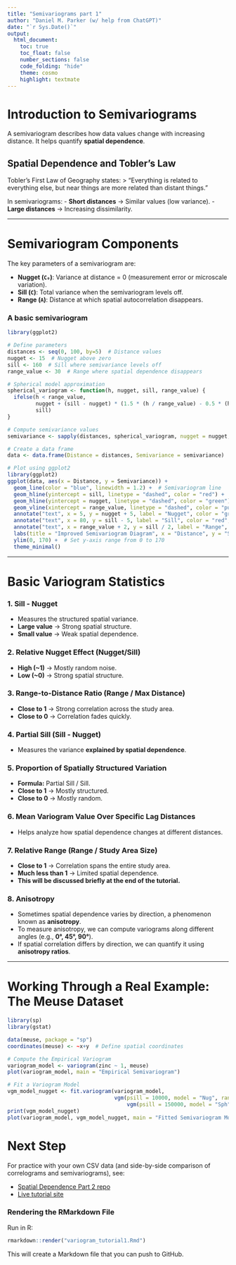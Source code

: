 ```yaml
---
title: "Semivariograms part 1"
author: "Daniel M. Parker (w/ help from ChatGPT)"
date: "`r Sys.Date()`"
output:
  html_document:
    toc: true
    toc_float: false
    number_sections: false
    code_folding: "hide"
    theme: cosmo
    highlight: textmate
---
```



# **Introduction to Semivariograms**
A semivariogram describes how data values change with increasing distance. It helps quantify **spatial dependence**.

## **Spatial Dependence and Tobler's Law**
Tobler’s First Law of Geography states:
> "Everything is related to everything else, but near things are more related than distant things."

In semivariograms:
- **Short distances** → Similar values (low variance).
- **Large distances** → Increasing dissimilarity.

---

# **Semivariogram Components**
The key parameters of a semivariogram are:

- **Nugget (`C₀`)**: Variance at distance = 0 (measurement error or microscale variation).
- **Sill (`C`)**: Total variance when the semivariogram levels off.
- **Range (`A`)**: Distance at which spatial autocorrelation disappears.

### **A basic semivariogram**
```r
library(ggplot2)

# Define parameters
distances <- seq(0, 100, by=5)  # Distance values
nugget <- 15  # Nugget above zero
sill <- 160  # Sill where semivariance levels off
range_value <- 30  # Range where spatial dependence disappears

# Spherical model approximation
spherical_variogram <- function(h, nugget, sill, range_value) {
  ifelse(h < range_value, 
         nugget + (sill - nugget) * (1.5 * (h / range_value) - 0.5 * (h / range_value)^3), 
         sill)
}

# Compute semivariance values
semivariance <- sapply(distances, spherical_variogram, nugget = nugget, sill = sill, range_value = range_value)

# Create a data frame
data <- data.frame(Distance = distances, Semivariance = semivariance)

# Plot using ggplot2
library(ggplot2)
ggplot(data, aes(x = Distance, y = Semivariance)) +
  geom_line(color = "blue", linewidth = 1.2) +  # Semivariogram line
  geom_hline(yintercept = sill, linetype = "dashed", color = "red") +  # Sill
  geom_hline(yintercept = nugget, linetype = "dashed", color = "green") +  # Nugget
  geom_vline(xintercept = range_value, linetype = "dashed", color = "purple") +  # Range
  annotate("text", x = 5, y = nugget + 5, label = "Nugget", color = "green", fontface = "bold") +
  annotate("text", x = 80, y = sill - 5, label = "Sill", color = "red", fontface = "bold") +
  annotate("text", x = range_value + 2, y = sill / 2, label = "Range", color = "purple", fontface = "bold", angle = 90) +
  labs(title = "Improved Semivariogram Diagram", x = "Distance", y = "Semivariance") +
  ylim(0, 170) +  # Set y-axis range from 0 to 170
  theme_minimal()
```

---

# **Basic Variogram Statistics**

### **1. Sill - Nugget**
- Measures the structured spatial variance.
- **Large value** → Strong spatial structure.
- **Small value** → Weak spatial dependence.

### **2. Relative Nugget Effect (Nugget/Sill)**
- **High (~1)** → Mostly random noise.
- **Low (~0)** → Strong spatial structure.

### **3. Range-to-Distance Ratio (Range / Max Distance)**
- **Close to 1** → Strong correlation across the study area.
- **Close to 0** → Correlation fades quickly.

### **4. Partial Sill (Sill - Nugget)**
- Measures the variance **explained by spatial dependence**.

### **5. Proportion of Spatially Structured Variation**
- **Formula:** Partial Sill / Sill.
- **Close to 1** → Mostly structured.
- **Close to 0** → Mostly random.

### **6. Mean Variogram Value Over Specific Lag Distances**
- Helps analyze how spatial dependence changes at different distances.

### **7. Relative Range (Range / Study Area Size)**
- **Close to 1** → Correlation spans the entire study area.
- **Much less than 1** → Limited spatial dependence.
- **This will be discussed briefly at the end of the tutorial.**

### **8. Anisotropy**
- Sometimes spatial dependence varies by direction, a phenomenon known as **anisotropy**.
- To measure anisotropy, we can compute variograms along different angles (e.g., **0°, 45°, 90°**).
- If spatial correlation differs by direction, we can quantify it using **anisotropy ratios**.

---

# **Working Through a Real Example: The Meuse Dataset**
```r
library(sp)
library(gstat)

data(meuse, package = "sp")
coordinates(meuse) <- ~x+y  # Define spatial coordinates

# Compute the Empirical Variogram
variogram_model <- variogram(zinc ~ 1, meuse)
plot(variogram_model, main = "Empirical Semivariogram")

# Fit a Variogram Model
vgm_model_nugget <- fit.variogram(variogram_model, 
                                  vgm(psill = 10000, model = "Nug", range = 0, add.to = 
                                      vgm(psill = 150000, model = "Sph", range = 600)))
print(vgm_model_nugget)
plot(variogram_model, vgm_model_nugget, main = "Fitted Semivariogram Model")
```
# Next Step

For practice with your own CSV data (and side-by-side comparison of correlograms and semivariograms), see:

- [Spatial Dependence Part 2 repo](https://github.com/parker-group/spatial_depend_2)  
- [Live tutorial site](https://parker-group.github.io/spatial_depend_2/)



### **Rendering the RMarkdown File**
Run in R:
```r
rmarkdown::render("variogram_tutorial1.Rmd")
```
This will create a Markdown file that you can push to GitHub.

